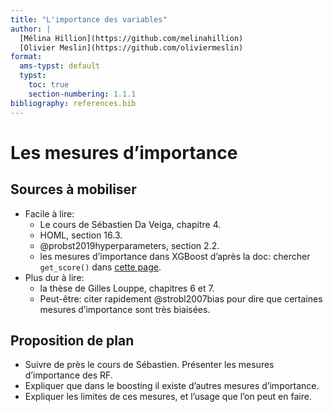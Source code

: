```yaml
---
title: "L'importance des variables"
author: |
  [Mélina Hillion](https://github.com/melinahillion)
  [Olivier Meslin](https://github.com/oliviermeslin)
format:
  ams-typst: default
  typst:
    toc: true
    section-numbering: 1.1.1
bibliography: references.bib
---
```


# Les mesures d'importance

## Sources à mobiliser

- Facile à lire:
    - Le cours de Sébastien Da Veiga, chapitre 4.
    - HOML, section 16.3.
    - @probst2019hyperparameters, section 2.2.
    - les mesures d'importance dans XGBoost d'après la doc: chercher `get_score()` dans [cette page](https://xgboost.readthedocs.io/en/latest/python/python_api.html).
- Plus dur à lire:
    - la thèse de Gilles Louppe, chapitres 6 et 7.
    - Peut-être: citer rapidement @strobl2007bias pour dire que certaines mesures d'importance sont très biaisées.

## Proposition de plan

- Suivre de près le cours de Sébastien. Présenter les mesures d'importance des RF. 
- Expliquer que dans le boosting il existe d'autres mesures d'importance.
- Expliquer les limites de ces mesures, et l'usage que l'on peut en faire.









